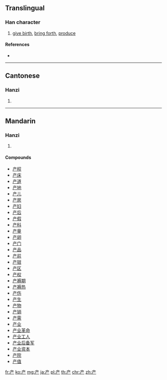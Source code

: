 {{also|産|產}}
==Translingual==

===Han character===
{{Han char|rn=8|rad=亠|as=04|sn=6|four=|canj=卜廿竹 (YTH)|ids=⿳[[亠]][[丷]][[厂]]}}

# [[give birth]], [[bring forth]], [[produce]]

====References====
* {{Han ref|kx=0088.111|hdz=10283.030|uh=4EA7|ud=20135}}

----

==Cantonese==

===Hanzi===
{{yue-hanzi|jyut=[[caan2]]|y=chaan2}}

# {{defn|lang=yue|sort=亠04}}

----

==Mandarin==

===Hanzi===
{{cmn-hanzi|pin=[[chǎn]] ([[chan3]])|wg=ch'an<sup>3</sup>|tra=[[產]], [[産]]}}

# {{defn|lang=cmn|sort=亠04}}

====Compounds====
* [[产程]]
* [[产床]]
* [[产道]]
* [[产地]]
* [[产儿]]
* [[产房]]
* [[产妇]]
* [[产后]]
* [[产假]]
* [[产科]]
* [[产量]]
* [[产卵]]
* [[产门]]
* [[产品]]
* [[产前]]
* [[产钳]]
* [[产区]]
* [[产权]]
* [[产褥期]]
* [[产褥热]]
* [[产伤]]
* [[产生]]
* [[产物]]
* [[产销]]
* [[产需]]
* [[产业]]
* [[产业革命]]
* [[产业工人]]
* [[产业后备军]]
* [[产业资本]]
* [[产院]]
* [[产值]]

[[fr:产]]
[[ko:产]]
[[mg:产]]
[[ja:产]]
[[pl:产]]
[[th:产]]
[[chr:产]]
[[zh:产]]